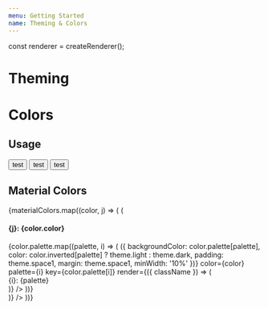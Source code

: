 ```yaml
---
menu: Getting Started
name: Theming & Colors
---
```


const renderer = createRenderer();

# Theming

# Colors

## Usage

<Playground>
  <Provider renderer={renderer}>
    <Button>test</Button>
    <Button color={0}>test</Button>
    <Button color={0} minimal>
      test
    </Button>
  </Provider>
</Playground>

## Material Colors

<Playground>
  <Provider renderer={renderer}>
    <FelaComponent style={{ display: 'flex', flexWrap: 'wrap' }}>
      {materialColors.map((color, j) => (
        <FelaComponent
          style={{
            color: color.palette[7],
            textAlign: 'center',
            display: 'flex',
            flexDirection: 'column'
          }}
          color={color}
          key={color.palette[7]}
          render={({ className }) => (
            <div>
              <h4 className={className}>
                {j}: {color.color}
              </h4>
              {color.palette.map((palette, i) => (
                <FelaComponent
                  rule={({ theme, color, palette }) => ({
                    backgroundColor: color.palette[palette],
                    color: color.inverted[palette] ? theme.light : theme.dark,
                    padding: theme.space1,
                    margin: theme.space1,
                    minWidth: '10%'
                  })}
                  color={color}
                  palette={i}
                  key={color.palette[i]}
                  render={({ className }) => (
                    <div className={className}>
                      {i}: {palette}
                    </div>
                  )}
                />
              ))}
            </div>
          )}
        />
      ))}
    </FelaComponent>
  </Provider>
</Playground>
